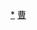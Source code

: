 {{Navbox
|bodyclass=hlist

|name=曹国君主
|title=[[曹国]]君主
|state=expandCaption
|above = [[曹国君主世系图|世系]]
|list1=
*[[曹叔振铎]]
*[[曹太伯]]
*[[曹仲君]]
*[[曹宫伯]]
*[[曹孝伯]]
*[[曹夷伯]]
*[[曹幽伯]]
*[[曹戴伯]]
*[[曹惠伯]]
*[[石甫]]
*[[曹繆公]]
*[[曹桓公]]
*[[曹莊公]]
*[[曹僖公]]
*[[曹昭公]]
*[[曹共公]]
*[[曹文公]]
*[[曹宣公]]
*[[曹成公]]
*[[曹武公]]
*[[曹平公]]
*[[曹悼公]]
*[[曹声公]]
*[[曹隐公]]
*[[曹靖公]]
*[[曹伯阳]]
|below={{周朝诸侯国君主}}
}}<noinclude>
[[Category:曹国君主|*]]
[[Category:先秦君主导航模板|曹]]
</noinclude>